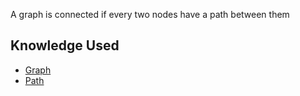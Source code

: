A graph is connected if every two nodes have a path between them

== Knowledge Used ==

* [[Graph]]
* [[Path]]
{{Knowledge Metadata|Graph Theory|Definition}}